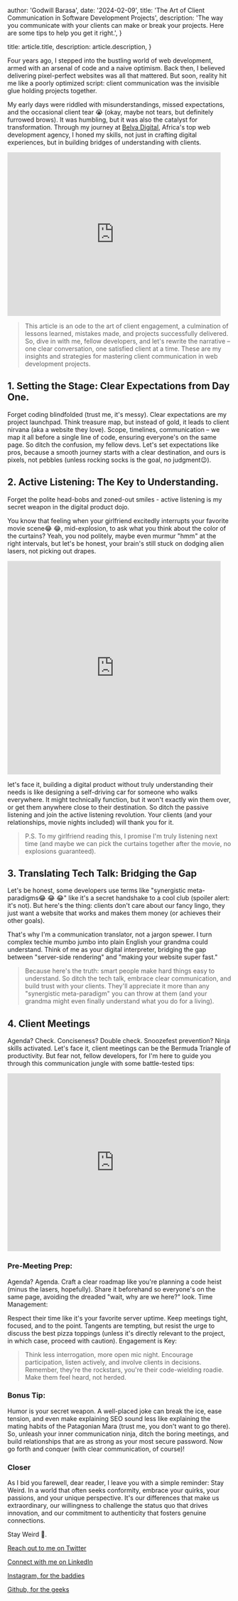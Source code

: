 
  author: 'Godwill Barasa',
  date: '2024-02-09',
  title: 'The Art of Client Communication in Software Development Projects',
  description:
    'The way you communicate with your clients can make or break your projects. Here are some tips to help you get it right.',
}
   
  title: article.title,
  description: article.description,
}


Four years ago, I stepped into the bustling world of web development, armed with an arsenal of code and a naive optimism. Back then, I believed delivering pixel-perfect websites was all that mattered. But soon, reality hit me like a poorly optimized script: client communication was the invisible glue holding projects together.

My early days were riddled with misunderstandings, missed expectations, and the occasional client tear 😭 (okay, maybe not tears, but definitely furrowed brows). It was humbling, but it was also the catalyst for transformation. Through my journey at [Belva Digital](https://belvadigital.com/), Africa's top web development agency, I honed my skills, not just in crafting digital experiences, but in building bridges of understanding with clients.
<div style={{ display: 'flex', justifyContent: 'center' }}>
<iframe src="https://giphy.com/embed/oXB0K4oFw3fck" width="480" height="368" frameBorder="0" className="giphy-embed" allowFullScreen></iframe></div>

>This article is an ode to the art of client engagement, a culmination of lessons learned, mistakes made, and projects successfully delivered. So, dive in with me, fellow developers, and let's rewrite the narrative – one clear conversation, one satisfied client at a time. These are my insights and strategies for mastering client communication in web development projects.

## 1. Setting the Stage: Clear Expectations from Day One.

Forget coding blindfolded (trust me, it's messy). Clear expectations are my project launchpad. Think treasure map, but instead of gold, it leads to client nirvana (aka a website they love). Scope, timelines, communication – we map it all before a single line of code, ensuring everyone's on the same page. So ditch the confusion, my fellow devs. Let's set expectations like pros, because a smooth journey starts with a clear destination, and ours is pixels, not pebbles (unless rocking socks is the goal, no judgment😉).

## 2. Active Listening: The Key to Understanding.

Forget the polite head-bobs and zoned-out smiles - active listening is my secret weapon in the digital product dojo.

You know that feeling when your girlfriend excitedly interrupts your favorite movie scene😂 😂, mid-explosion, to ask what you think about the color of the curtains? Yeah, you nod politely, maybe even murmur "hmm" at the right intervals, but let's be honest, your brain's still stuck on dodging alien lasers, not picking out drapes.

<div style={{ display: 'flex', justifyContent: 'center' }}>
  <iframe src="https://giphy.com/embed/3o6fJeAiIpk5EeoC8o" width="480" height="480" frameBorder="0" className="giphy-embed" allowFullScreen></iframe>
</div>

let's face it, building a digital product without truly understanding their needs is like designing a self-driving car for someone who walks everywhere. It might technically function, but it won't exactly win them over, or get them anywhere close to their destination. So ditch the passive listening and join the active listening revolution. Your clients (and your relationships, movie nights included) will thank you for it.

>P.S. To my girlfriend reading this, I promise I'm truly listening next time (and maybe we can pick the curtains together after the movie, no explosions guaranteed).

## 3. Translating Tech Talk: Bridging the Gap

Let's be honest, some developers use terms like "synergistic meta-paradigms😂 😂 😂" like it's a secret handshake to a cool club (spoiler alert: it's not). But here's the thing: clients don't care about our fancy lingo, they just want a website that works and makes them money (or achieves their other goals).

That's why I'm a communication translator, not a jargon spewer. I turn complex techie mumbo jumbo into plain English your grandma could understand. Think of me as your digital interpreter, bridging the gap between "server-side rendering" and "making your website super fast."

>Because here's the truth: smart people make hard things easy to understand. So ditch the tech talk, embrace clear communication, and build trust with your clients. They'll appreciate it more than any "synergistic meta-paradigm" you can throw at them (and your grandma might even finally understand what you do for a living).


## 4. Client Meetings

Agenda? Check. Conciseness? Double check. Snoozefest prevention? Ninja skills activated. Let's face it, client meetings can be the Bermuda Triangle of productivity. But fear not, fellow developers, for I'm here to guide you through this communication jungle with some battle-tested tips:

<div style={{ display: 'flex', justifyContent: 'center' }}>
<iframe src="https://giphy.com/embed/TuZ8v66TzGeYJW23as" width="480" height="400" frameBorder="0" className="giphy-embed" allowFullScreen></iframe>
</div>


### Pre-Meeting Prep:

Agenda? Agenda. Craft a clear roadmap like you're planning a code heist (minus the lasers, hopefully). Share it beforehand so everyone's on the same page, avoiding the dreaded "wait, why are we here?" look.
Time Management:

Respect their time like it's your favorite server uptime. Keep meetings tight, focused, and to the point. Tangents are tempting, but resist the urge to discuss the best pizza toppings (unless it's directly relevant to the project, in which case, proceed with caution).
Engagement is Key:

>Think less interrogation, more open mic night. Encourage participation, listen actively, and involve clients in decisions. Remember, they're the rockstars, you're their code-wielding roadie. Make them feel heard, not herded.
### Bonus Tip:

Humor is your secret weapon. A well-placed joke can break the ice, ease tension, and even make explaining SEO sound less like explaining the mating habits of the Patagonian Mara (trust me, you don't want to go there).
So, unleash your inner communication ninja, ditch the boring meetings, and build relationships that are as strong as your most secure password. Now go forth and conquer (with clear communication, of course)!

### Closer

As I bid you farewell, dear reader, I leave you with a simple reminder: Stay Weird. In a world that often seeks conformity, embrace your quirks, your passions, and your unique perspective. It's our differences that make us extraordinary, our willingness to challenge the status quo that drives innovation, and our commitment to authenticity that fosters genuine connections.

Stay Weird 🚀.

[Reach out to me on Twitter](https://twitter.com/godwill_codes)

[Connect with me on LinkedIn](https://www.linkedin.com/in/godwillcodes/)

[Instagram, for the baddies ](https://www.instagram.com/godwill.codes)

[Github, for the geeks](https://github.com/godwillcodes)


